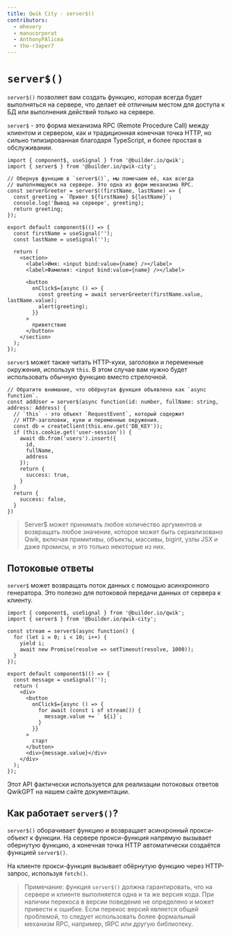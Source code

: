 ```yaml
---
title: Qwik City - server$()
contributors:
  - mhevery
  - manucorporat
  - AnthonyPAlicea
  - the-r3aper7
---
```


# `server$()`

`server$()` позволяет вам создать функцию, которая всегда будет выполняться на сервере, что делает её отличным местом для доступа к БД или выполнения действий только на сервере.

`server$` - это форма механизма RPC (Remote Procedure Call) между клиентом и сервером, как и традиционная конечная точка HTTP, но сильно типизированная благодаря TypeScript, и более простая в обслуживании.

```tsx
import { component$, useSignal } from '@builder.io/qwik';
import { server$ } from '@builder.io/qwik-city';

// Обернув функцию в `server$()`, мы помечаем её, как всегда
// выполняющуюся на сервере. Это одна из форм механизма RPC.
const serverGreeter = server$((firstName, lastName) => {
  const greeting = `Привет ${firstName} ${lastName}`;
  console.log('Вывод на сервере', greeting);
  return greeting;
});

export default component$(() => {
  const firstName = useSignal('');
  const lastName = useSignal('');

  return (
    <section>
      <label>Имя: <input bind:value={name} /></label>
      <label>Фамилия: <input bind:value={name} /></label>

      <button
        onClick$={async () => {
          const greeting = await serverGreeter(firstName.value, lastName.value);
          alert(greeting);
        }}
      >
        приветствие
      </button>
    </section>
  );
});
```

`server$` может также читать HTTP-куки, заголовки и переменные окружения, используя `this`. В этом случае вам нужно будет использовать обычную функцию вместо стрелочной.

```tsx
// Обратите внимание, что обёрнутая функция объявлена как `async function`.
const addUser = server$(async function(id: number, fullName: string, address: Address) {
  // `this` - это объект `RequestEvent`, который содержит
  // HTTP-заголовки, куки и переменные окружения.
  const db = createClient(this.env.get('DB_KEY'));
  if (this.cookie.get('user-session')) {
    await db.from('users').insert({
      id,
      fullName,
      address
    });
    return {
      success: true,
    }
  }
  return {
    success: false,
  }
})
```

> Server$ может принимать любое количество аргументов и возвращать любое значение, которое может быть сериализовано Qwik, включая примитивы, объекты, массивы, bigint, узлы JSX и даже промисы, и это только некоторые из них.

## Потоковые ответы

`server$` может возвращать поток данных с помощью асинхронного генератора. Это полезно для потоковой передачи данных от сервера к клиенту.

```tsx
import { component$, useSignal } from '@builder.io/qwik';
import { server$ } from '@builder.io/qwik-city';

const stream = server$(async function() {
  for (let i = 0; i < 10; i++) {
    yield i;
    await new Promise(resolve => setTimeout(resolve, 1000));
  }
});

export default component$(() => {
  const message = useSignal('');
  return (
    <div>
      <button
        onClick$={async () => {
          for await (const i of stream()) {
            message.value += ` ${i}`;
          }
        }}
      >
        старт
      </button>
      <div>{message.value}</div>
    </div>
  );
});
```

Этот API фактически используется для реализации потоковых ответов QwikGPT на нашем сайте документации.

## Как работает `server$()`?

`server$()` оборачивает функцию и возвращает асинхронный прокси-объект к функции. На сервере прокси-функция напрямую вызывает обернутую функцию, а конечная точка HTTP автоматически создаётся функцией `server$()`.

На клиенте прокси-функция вызывает обёрнутую функцию через HTTP-запрос, используя `fetch()`.

> Примечание: функция `server$()` должна гарантировать, что на сервере и клиенте выполняется одна и та же версия кода. При наличии перекоса в версии поведение не определено и может привести к ошибке. Если перекос версий является общей проблемой, то следует использовать более формальный механизм RPC, например, tRPC или другую библиотеку.
